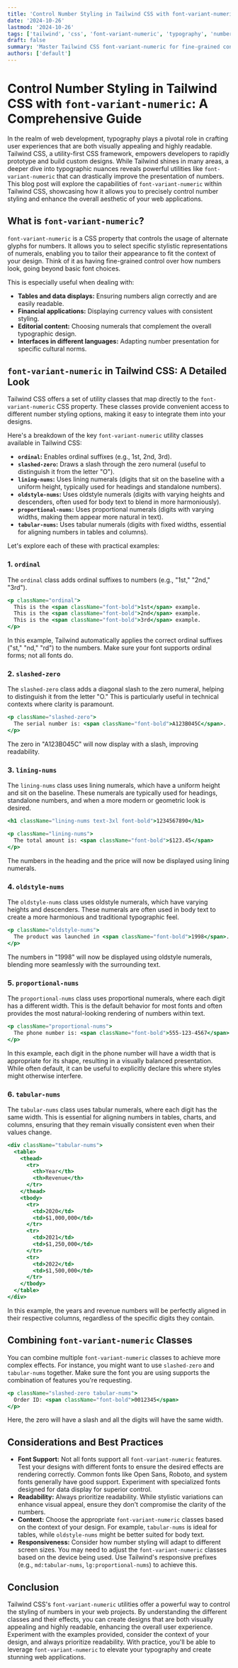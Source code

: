 ```yaml
---
title: 'Control Number Styling in Tailwind CSS with font-variant-numeric: A Comprehensive Guide'
date: '2024-10-26'
lastmod: '2024-10-26'
tags: ['tailwind', 'css', 'font-variant-numeric', 'typography', 'number styling', 'web development']
draft: false
summary: 'Master Tailwind CSS font-variant-numeric for fine-grained control over number styling in your web projects. Learn how to use stylistic alternatives like ordinal, slashed-zero, lining-nums, oldstyle-nums, proportional-nums, and tabular-nums to enhance readability and visual appeal.'
authors: ['default']
---
```


# Control Number Styling in Tailwind CSS with `font-variant-numeric`: A Comprehensive Guide

In the realm of web development, typography plays a pivotal role in crafting user experiences that are both visually appealing and highly readable. Tailwind CSS, a utility-first CSS framework, empowers developers to rapidly prototype and build custom designs. While Tailwind shines in many areas, a deeper dive into typographic nuances reveals powerful utilities like `font-variant-numeric` that can drastically improve the presentation of numbers. This blog post will explore the capabilities of `font-variant-numeric` within Tailwind CSS, showcasing how it allows you to precisely control number styling and enhance the overall aesthetic of your web applications.

## What is `font-variant-numeric`?

`font-variant-numeric` is a CSS property that controls the usage of alternate glyphs for numbers. It allows you to select specific stylistic representations of numerals, enabling you to tailor their appearance to fit the context of your design.  Think of it as having fine-grained control over how numbers look, going beyond basic font choices.

This is especially useful when dealing with:

*   **Tables and data displays:** Ensuring numbers align correctly and are easily readable.
*   **Financial applications:**  Displaying currency values with consistent styling.
*   **Editorial content:** Choosing numerals that complement the overall typographic design.
*   **Interfaces in different languages:**  Adapting number presentation for specific cultural norms.

## `font-variant-numeric` in Tailwind CSS: A Detailed Look

Tailwind CSS offers a set of utility classes that map directly to the `font-variant-numeric` CSS property. These classes provide convenient access to different number styling options, making it easy to integrate them into your designs.

Here's a breakdown of the key `font-variant-numeric` utility classes available in Tailwind CSS:

*   **`ordinal`:**  Enables ordinal suffixes (e.g., 1st, 2nd, 3rd).
*   **`slashed-zero`:** Draws a slash through the zero numeral (useful to distinguish it from the letter "O").
*   **`lining-nums`:**  Uses lining numerals (digits that sit on the baseline with a uniform height, typically used for headings and standalone numbers).
*   **`oldstyle-nums`:** Uses oldstyle numerals (digits with varying heights and descenders, often used for body text to blend in more harmoniously).
*   **`proportional-nums`:** Uses proportional numerals (digits with varying widths, making them appear more natural in text).
*   **`tabular-nums`:** Uses tabular numerals (digits with fixed widths, essential for aligning numbers in tables and columns).

Let's explore each of these with practical examples:

### 1. `ordinal`

The `ordinal` class adds ordinal suffixes to numbers (e.g., "1st," "2nd," "3rd").

```jsx
<p className="ordinal">
  This is the <span className="font-bold">1st</span> example.
  This is the <span className="font-bold">2nd</span> example.
  This is the <span className="font-bold">3rd</span> example.
</p>

```

In this example, Tailwind automatically applies the correct ordinal suffixes ("st," "nd," "rd") to the numbers.  Make sure your font supports ordinal forms; not all fonts do.

### 2. `slashed-zero`

The `slashed-zero` class adds a diagonal slash to the zero numeral, helping to distinguish it from the letter "O." This is particularly useful in technical contexts where clarity is paramount.

```jsx
<p className="slashed-zero">
  The serial number is: <span className="font-bold">A123B045C</span>.
</p>
```

The zero in "A123B045C" will now display with a slash, improving readability.

### 3. `lining-nums`

The `lining-nums` class uses lining numerals, which have a uniform height and sit on the baseline. These numerals are typically used for headings, standalone numbers, and when a more modern or geometric look is desired.

```jsx
<h1 className="lining-nums text-3xl font-bold">1234567890</h1>

<p className="lining-nums">
  The total amount is: <span className="font-bold">$123.45</span>
</p>
```

The numbers in the heading and the price will now be displayed using lining numerals.

### 4. `oldstyle-nums`

The `oldstyle-nums` class uses oldstyle numerals, which have varying heights and descenders. These numerals are often used in body text to create a more harmonious and traditional typographic feel.

```jsx
<p className="oldstyle-nums">
  The product was launched in <span className="font-bold">1998</span>.
</p>
```

The numbers in "1998" will now be displayed using oldstyle numerals, blending more seamlessly with the surrounding text.

### 5. `proportional-nums`

The `proportional-nums` class uses proportional numerals, where each digit has a different width. This is the default behavior for most fonts and often provides the most natural-looking rendering of numbers within text.

```jsx
<p className="proportional-nums">
  The phone number is: <span className="font-bold">555-123-4567</span>.
</p>
```

In this example, each digit in the phone number will have a width that is appropriate for its shape, resulting in a visually balanced presentation. While often default, it can be useful to explicitly declare this where styles might otherwise interfere.

### 6. `tabular-nums`

The `tabular-nums` class uses tabular numerals, where each digit has the same width. This is essential for aligning numbers in tables, charts, and columns, ensuring that they remain visually consistent even when their values change.

```jsx
<div className="tabular-nums">
  <table>
    <thead>
      <tr>
        <th>Year</th>
        <th>Revenue</th>
      </tr>
    </thead>
    <tbody>
      <tr>
        <td>2020</td>
        <td>$1,000,000</td>
      </tr>
      <tr>
        <td>2021</td>
        <td>$1,250,000</td>
      </tr>
      <tr>
        <td>2022</td>
        <td>$1,500,000</td>
      </tr>
    </tbody>
  </table>
</div>
```

In this example, the years and revenue numbers will be perfectly aligned in their respective columns, regardless of the specific digits they contain.

## Combining `font-variant-numeric` Classes

You can combine multiple `font-variant-numeric` classes to achieve more complex effects.  For instance, you might want to use `slashed-zero` and `tabular-nums` together.  Make sure the font you are using supports the combination of features you're requesting.

```jsx
<p className="slashed-zero tabular-nums">
  Order ID: <span className="font-bold">0012345</span>
</p>
```

Here, the zero will have a slash and all the digits will have the same width.

## Considerations and Best Practices

*   **Font Support:**  Not all fonts support all `font-variant-numeric` features.  Test your designs with different fonts to ensure the desired effects are rendering correctly.  Common fonts like Open Sans, Roboto, and system fonts generally have good support. Experiment with specialized fonts designed for data display for superior control.
*   **Readability:**  Always prioritize readability.  While stylistic variations can enhance visual appeal, ensure they don't compromise the clarity of the numbers.
*   **Context:**  Choose the appropriate `font-variant-numeric` classes based on the context of your design.  For example, `tabular-nums` is ideal for tables, while `oldstyle-nums` might be better suited for body text.
*   **Responsiveness:**  Consider how number styling will adapt to different screen sizes.  You may need to adjust the `font-variant-numeric` classes based on the device being used.  Use Tailwind's responsive prefixes (e.g., `md:tabular-nums`, `lg:proportional-nums`) to achieve this.

## Conclusion

Tailwind CSS's `font-variant-numeric` utilities offer a powerful way to control the styling of numbers in your web projects. By understanding the different classes and their effects, you can create designs that are both visually appealing and highly readable, enhancing the overall user experience.  Experiment with the examples provided, consider the context of your design, and always prioritize readability.  With practice, you'll be able to leverage `font-variant-numeric` to elevate your typography and create stunning web applications.